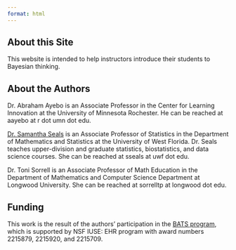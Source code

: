 ```yaml
---
format: html
---
```


## About this Site

This website is intended to help instructors introduce their students to Bayesian thinking.  


## About the Authors

Dr. Abraham Ayebo is an Associate Professor in the Center for Learning Innovation at the University of Minnesota Rochester. He can be reached at aayebo at r dot umn dot edu.

[Dr. Samantha Seals](https://github.com/samanthaseals/) is an Associate Professor of Statistics in the Department of Mathematics and Statistics at the University of West Florida. Dr. Seals teaches upper-division and graduate statistics, biostatistics, and data science courses. She can be reached at sseals at uwf dot edu.

Dr. Toni Sorrell is an Associate Professor of Math Education in the Department of Mathematics and Computer Science Department at Longwood University. She can be reached at sorrelltp at longwood dot edu.


## Funding

This work is the result of the authors' participation in the [BATS program](https://www.stat.uci.edu/bayes-bats/), which is supported by NSF IUSE: EHR program with award numbers 2215879, 2215920, and 2215709.
